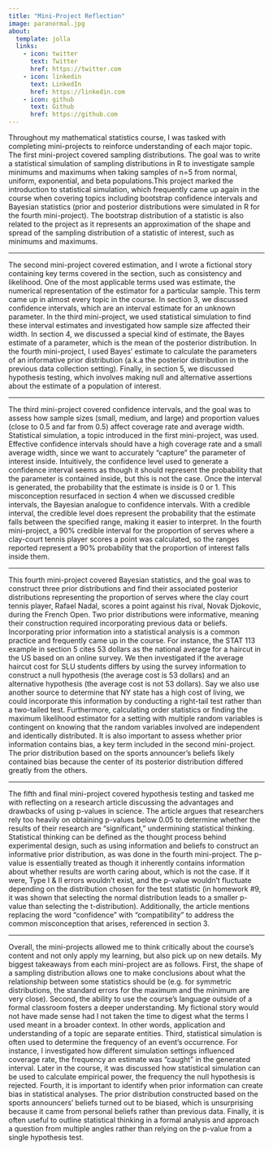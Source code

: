 ```yaml
---
title: "Mini-Project Reflection"
image: paranormal.jpg
about:
  template: jolla
  links:
    - icon: twitter
      text: Twitter
      href: https://twitter.com
    - icon: linkedin
      text: LinkedIn
      href: https://linkedin.com
    - icon: github
      text: Github
      href: https://github.com
---
```


Throughout my mathematical statistics course, I was tasked with completing 
mini-projects to reinforce understanding of each major topic. The first 
mini-project covered sampling distributions. The goal was to write a statistical
simulation of sampling distributions in R to investigate sample minimums and 
maximums when taking samples of n=5 from normal, uniform, exponential, and beta 
populations.This project marked the introduction to statistical simulation, 
which frequently came up again in the course when covering topics including 
bootstrap confidence intervals and Bayesian statistics (prior and posterior 
distributions were simulated in R for the fourth mini-project). The bootstrap 
distribution of a statistic is also related to the project as it represents an 
approximation of the shape and spread of the sampling distribution of a 
statistic of interest, such as minimums and maximums. 

<hr>
The second mini-project covered estimation, and I wrote a fictional story 
containing key terms covered in the section, such as consistency and likelihood.
One of the most applicable terms used was estimate, the numerical representation
of the estimator for a particular sample. This term came up in almost every 
topic in the course. In section 3, we discussed confidence intervals, which are 
an interval estimate for an unknown parameter. In the third mini-project, we 
used statistical simulation to find these interval estimates and investigated 
how sample size affected their width. In section 4, we discussed a special kind 
of estimate, the Bayes estimate of a parameter, which is the mean of the 
posterior distribution. In the fourth mini-project, I used Bayes' estimate to 
calculate the parameters of an informative prior distribution (a.k.a the 
posterior distribution in the previous data collection setting). Finally, in 
section 5, we discussed hypothesis testing, which involves making null and 
alternative assertions about the estimate of a population of interest. 

<hr>
The third mini-project covered confidence intervals, and the goal was to assess 
how sample sizes (small, medium, and large) and proportion values (close to 0.5
and far from 0.5) affect coverage rate and average width. Statistical 
simulation, a topic introduced in the first mini-project, was used. Effective
confidence intervals should have a high coverage rate and a small average width, 
since we want to accurately “capture” the parameter of interest inside. 
Intuitively, the confidence level used to generate a confidence interval seems 
as though it should represent the probability that the parameter is contained 
inside, but this is not the case. Once the interval is generated, the 
probability that the estimate is inside is 0 or 1. This misconception resurfaced 
in section 4 when we discussed credible intervals, the Bayesian analogue to 
confidence intervals. With a credible interval, the credible level does 
represent the probability that the estimate falls between the specified range, 
making it easier to interpret. In the fourth mini-project, a 90% credible 
interval for the proportion of serves where a clay-court tennis player scores a 
point was calculated, so the ranges reported represent a 90% probability that 
the proportion of interest falls inside them. 

<hr>
This fourth mini-project covered Bayesian statistics, and the goal was to 
construct three prior distributions and find their associated posterior 
distributions representing the proportion of serves where the clay court tennis
player, Rafael Nadal, scores a point against his rival, Novak Djokovic, during 
the French Open. Two prior distributions were informative, meaning their 
construction required incorporating previous data or beliefs. Incorporating 
prior information into a statistical analysis is a common practice and 
frequently came up in the course. For instance, the STAT 113 example in section 
5 cites 53 dollars as the national average for a haircut in the US based on an 
online survey. We then investigated if the average haircut cost for SLU students
differs by using the survey information to construct a null hypothesis (the 
average cost is 53 dollars) and an alternative hypothesis (the average cost is 
not 53 dollars). Say we also use another source to determine that NY state has a 
high cost of living, we could incorporate this information by conducting a 
right-tail test rather than a two-tailed test. Furthermore, calculating order 
statistics or finding the maximum likelihood estimator for a setting with 
multiple random variables is contingent on knowing that the random variables 
involved are independent and identically distributed. It is also important to 
assess whether prior information contains bias, a key term included in the 
second mini-project. The prior distribution based on the sports announcer’s
beliefs likely contained bias because the center of its posterior distribution
differed greatly from the others. 

<hr>
The fifth and final mini-project covered hypothesis testing and tasked me with 
reflecting on a research article discussing the advantages and drawbacks of 
using p-values in science. The article argues that researchers rely too heavily
on obtaining p-values below 0.05 to determine whether the results of their 
research are “significant,” undermining statistical thinking. Statistical 
thinking can be defined as the thought process behind experimental design, such
as using information and beliefs to construct an informative prior distribution, 
as was done in the fourth mini-project. The p-value is essentially treated as 
though it inherently contains information about whether results are worth caring 
about, which is not the case. If it were, Type I & II errors wouldn’t exist, and 
the p-value wouldn’t fluctuate depending on the distribution chosen for the test 
statistic (in homework #9, it was shown that selecting the normal distribution 
leads to a smaller p-value than selecting the t-distribution). Additionally, the 
article mentions replacing the word “confidence” with “compatibility” to address 
the common misconception that arises, referenced in section 3.

<hr>
Overall, the mini-projects allowed me to think critically about the course’s 
content and not only apply my learning, but also pick up on new details. My 
biggest takeaways from each mini-project are as follows. First, the shape of a 
sampling distribution allows one to make conclusions about what the relationship 
between some statistics should be (e.g. for symmetric distributions, the 
standard errors for the maximum and the minimum are very close). Second, the 
ability to use the course’s language outside of a formal classroom fosters a
deeper understanding. My fictional story would not have made sense had I not 
taken the time to digest what the terms I used meant in a broader context. In 
other words, application and understanding of a topic are separate entities. 
Third, statistical simulation is often used to determine the frequency of an 
event’s occurrence. For instance, I investigated how different simulation 
settings influenced coverage rate, the frequency an estimate was “caught” in the 
generated interval. Later in the course, it was discussed how statistical
simulation can be used to calculate empirical power, the frequency the null 
hypothesis is rejected. Fourth, it is important to identify when prior 
information can create bias in statistical analyses. The prior distribution 
constructed based on the sports announcers' beliefs turned out to be biased, 
which is unsurprising because it came from personal beliefs rather than previous 
data. Finally, it is often useful to outline statistical thinking in a formal 
analysis and approach a question from multiple angles rather than relying on the
p-value from a single hypothesis test. 
